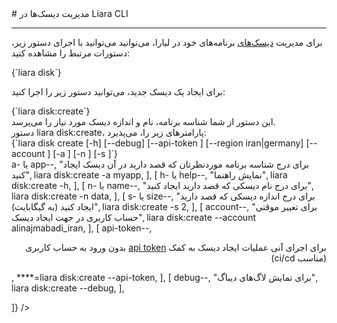 

<Layout>
<Head>
<title>مستندات مدیریت دیسک‌ها با Liara CLI - لیارا</title>
<meta property="og:title" content="مستندات خدمات رایانش ابری لیارا" />
<meta property="og:description" content="مستندات مربوط به نحوه مدیریت دیسک‌ها در رابط کاربری خط فرمان لیارا"  />
<meta property="og:image" content="https://files.liara.ir/liara/logos/liara-poster.jpg" />
</Head>
# مدیریت دیسک‌ها در Liara CLI
<hr className="mb-2" />

برای مدیریت <a href="/paas/disks/about" className="text-[#2196f3] ">دیسک‌های</a> برنامه‌های خود در لیارا، می‌توانید 
می‌توانید با اجرای دستور زیر، دستورات مرتبط را مشاهده کنید:

<div className="h-2" />
<div dir="ltr">
<Highlight className='bash'>
{`liara disk`}
</Highlight>
</div>
<div className="h-2" />
<Asciinema id="manage-disks-cli" />

برای ایجاد یک دیسک جدید، می‌توانید دستور زیر را اجرا کنید:

<div className="h-2" />
<div dir="ltr">
<Highlight className='bash'>
{`liara disk:create`}
</Highlight>
</div>
<div className="h-2" />
<Asciinema id="create-new-disk" />
این دستور از شما شناسه برنامه، نام و اندازه دیسک مورد نیاز را می‌پرسد.



<Section id="command-parameters" title="پارامترهای دستور" />
دستور <Important>liara disk:create</Important>، پارامترهای زیر را، می‌پذیرد:

<div className="h-2" />
<div dir="ltr">
<Highlight className='bash'>
{`liara disk create [-h] [--debug] [--api-token <value>] [--region iran|germany] [--account <value>] [-a <value>] [-n <value>] [-s <value>]`}
</Highlight>
</div>

<div className="h-2" />
<Table headers={[
  "پارامتر",
  "توضیحات",
  "مثال",
]} data={[
  [
    <Important>a- یا app--</Important>,
    "برای درج شناسه برنامه موردنظرتان که قصد دارید در آن دیسک ایجاد کنید",
    <Important>liara disk:create -a myapp</Important>,
  ],
  [
    <Important>h- یا help--</Important>,
    "نمایش راهنما",
    <Important>liara disk:create -h</Important>,
  ],
  [
    <Important>n- یا name--</Important>,
    "برای درج نام دیسکی که قصد دارید ایجاد کنید",
    <Important>liara disk:create -n data</Important>,
  ],
  [
    <Important>s- یا size--</Important>,
    "برای درج اندازه دیسکی که قصد دارید ایجاد کنید (به گیگابایت)",
    <Important>liara disk:create -s 2</Important>,
  ],
  [
    <Important>account--</Important>,
    "برای تغییر موقتی حساب کاربری در جهت ایجاد دیسک",
    <Important>liara disk:create --account alinajmabadi_iran</Important>,
  ],
  [
    <Important>api-token--</Important>,
    <div dir="rtl">
    <p> برای اجرای آنی عملیات ایجاد دیسک به کمک <a href="/references/api/about" className="text-[#2196f3] ">api token</a> بدون ورود به حساب کاربری (مناسب ci/cd)</p>
    </div>,
    <Important>****=liara disk:create --api-token</Important>,
  ],
  [
    <Important>debug--</Important>,
    "برای نمایش لاگ‌های دیباگ",
    <Important>liara disk:create --debug</Important>,
  ],

]} />
<div className="h-3" />

</Layout>